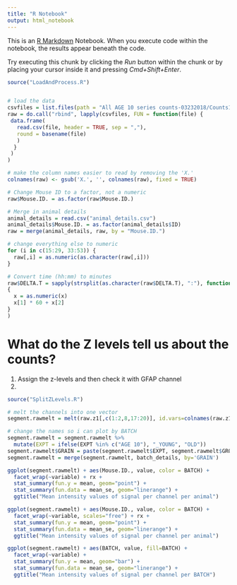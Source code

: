 ---
title: "R Notebook"
output: html_notebook
---

This is an [R Markdown](http://rmarkdown.rstudio.com) Notebook. When you execute code within the notebook, the results appear beneath the code. 

Try executing this chunk by clicking the *Run* button within the chunk or by placing your cursor inside it and pressing *Cmd+Shift+Enter*. 

```{r}
source("LoadAndProcess.R")


# load the data
csvfiles = list.files(path = "All AGE 10 series counts-03232018/Counts10/", full.names = TRUE)
raw = do.call("rbind", lapply(csvfiles, FUN = function(file) {
 data.frame(
   read.csv(file, header = TRUE, sep = ","), 
   round = basename(file)
   )
  }
 )
)

# make the column names easier to read by removing the 'X.'
colnames(raw) <- gsub('X.', '', colnames(raw), fixed = TRUE)

# Change Mouse ID to a factor, not a numeric
raw$Mouse.ID. = as.factor(raw$Mouse.ID.)

# Merge in animal details
animal_details = read.csv("animal_details.csv")
animal_details$Mouse.ID. = as.factor(animal_details$ID)
raw = merge(animal_details, raw, by = "Mouse.ID.")

# change everything else to numeric
for (i in c(15:29, 33:53)) {
  raw[,i] = as.numeric(as.character(raw[,i]))
}

# Convert time (hh:mm) to minutes 
raw$DELTA.T = sapply(strsplit(as.character(raw$DELTA.T), ":"), function(x)
{
  x = as.numeric(x)
  x[1] * 60 + x[2]
}
)
```

# What do the Z levels tell us about the counts?
1. Assign the z-levels and then check it with GFAP channel
2. 
```{r}
source("SplitZLevels.R")

```



```{r, fig.width=6}
# melt the channels into one vector
segment.rawmelt = melt(raw.z1[,c(1:2,8,17:20)], id.vars=colnames(raw.z1)[c(1:2,8)])

# change the names so i can plot by BATCH
segment.rawmelt = segment.rawmelt %>%
  mutate(EXPT = ifelse(EXPT %in% c("AGE 10"), "_YOUNG", "OLD"))
segment.rawmelt$GRAIN = paste(segment.rawmelt$EXPT, segment.rawmelt$GROUP)
segment.rawmelt = merge(segment.rawmelt, batch_details, by='GRAIN')

ggplot(segment.rawmelt) + aes(Mouse.ID., value, color = BATCH) +
  facet_wrap(~variable) + rx +
  stat_summary(fun.y = mean, geom="point") + 
  stat_summary(fun.data = mean_se, geom="linerange") +
  ggtitle("Mean intensity values of signal per channel per animal")

ggplot(segment.rawmelt) + aes(Mouse.ID., value, color = BATCH) +
  facet_wrap(~variable, scales="free") + rx +
  stat_summary(fun.y = mean, geom="point") + 
  stat_summary(fun.data = mean_se, geom="linerange") +
  ggtitle("Mean intensity values of signal per channel per animal")

ggplot(segment.rawmelt) + aes(BATCH, value, fill=BATCH) +
  facet_wrap(~variable) + 
  stat_summary(fun.y = mean, geom="bar") + 
  stat_summary(fun.data = mean_se, geom="linerange") +
  ggtitle("Mean intensity values of signal per channel per BATCH")

```




